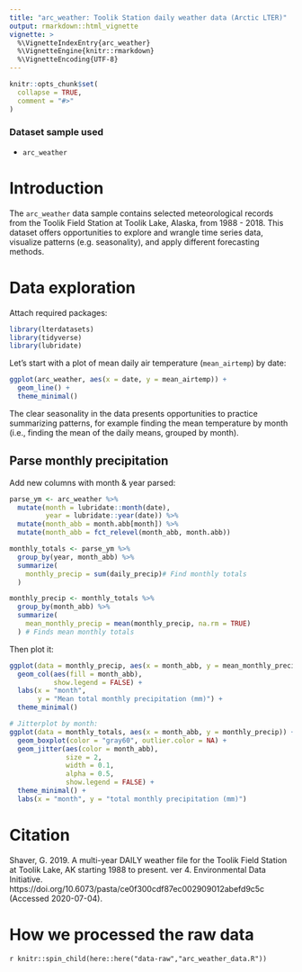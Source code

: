 ```yaml
---
title: "arc_weather: Toolik Station daily weather data (Arctic LTER)"
output: rmarkdown::html_vignette
vignette: >
  %\VignetteIndexEntry{arc_weather}
  %\VignetteEngine{knitr::rmarkdown}
  %\VignetteEncoding{UTF-8}
---
```


```r
knitr::opts_chunk$set(
  collapse = TRUE,
  comment = "#>"
)
```


### Dataset sample used 

- `arc_weather`

# Introduction

The `arc_weather` data sample contains selected meteorological records from the Toolik Field Station at Toolik Lake, Alaska, from 1988 - 2018. This dataset offers opportunities to explore and wrangle time series data, visualize patterns (e.g. seasonality), and apply different forecasting methods. 

# Data exploration

Attach required packages: 
```r
library(lterdatasets)
library(tidyverse)
library(lubridate)
```

Let's start with a plot of mean daily air temperature (`mean_airtemp`) by date:

```r
ggplot(arc_weather, aes(x = date, y = mean_airtemp)) +
  geom_line() +
  theme_minimal()
```

The clear seasonality in the data presents opportunities to practice summarizing patterns, for example finding the mean temperature by month (i.e., finding the mean of the daily means, grouped by month). 

## Parse monthly precipitation

Add new columns with month & year parsed: 
```r
parse_ym <- arc_weather %>% 
  mutate(month = lubridate::month(date),
         year = lubridate::year(date)) %>% 
  mutate(month_abb = month.abb[month]) %>% 
  mutate(month_abb = fct_relevel(month_abb, month.abb))

monthly_totals <- parse_ym %>% 
  group_by(year, month_abb) %>% 
  summarize(
    monthly_precip = sum(daily_precip)# Find monthly totals
  )

monthly_precip <- monthly_totals %>% 
  group_by(month_abb) %>% 
  summarize(
    mean_monthly_precip = mean(monthly_precip, na.rm = TRUE)
  ) # Finds mean monthly totals
```
Then plot it: 
```r
ggplot(data = monthly_precip, aes(x = month_abb, y = mean_monthly_precip)) +
  geom_col(aes(fill = month_abb), 
           show.legend = FALSE) +
  labs(x = "month", 
       y = "Mean total monthly precipitation (mm)") +
  theme_minimal()

# Jitterplot by month: 
ggplot(data = monthly_totals, aes(x = month_abb, y = monthly_precip)) +
  geom_boxplot(color = "gray60", outlier.color = NA) +
  geom_jitter(aes(color = month_abb), 
              size = 2,
              width = 0.1,
              alpha = 0.5, 
              show.legend = FALSE) +
  theme_minimal() +
  labs(x = "month", y = "total monthly precipitation (mm)")
```

# Citation

Shaver, G. 2019. A multi-year DAILY weather file for the Toolik Field Station at Toolik Lake, AK starting 1988 to present. ver 4. Environmental Data Initiative. https://doi.org/10.6073/pasta/ce0f300cdf87ec002909012abefd9c5c (Accessed 2020-07-04).


# How we processed the raw data

`r knitr::spin_child(here::here("data-raw","arc_weather_data.R"))`

